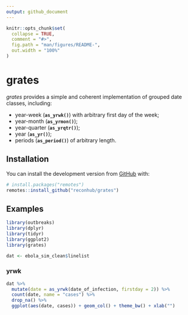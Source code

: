 ```yaml
---
output: github_document
---
```


<!-- README.md is generated from README.Rmd. Please edit that file -->

```r
knitr::opts_chunk$set(
  collapse = TRUE,
  comment = "#>",
  fig.path = "man/figures/README-",
  out.width = "100%"
)
```

# grates

<!-- badges: start -->
<!-- badges: end -->

*grates* provides a simple and coherent implementation of grouped date classes,
including:

* year-week (**`as_yrwk()`**) with arbitrary first day of the week;
* year-month (**`as_yrmon()`**);
* year-quarter (**`as_yrqtr()`**);
* year (**`as_yr()`**);
* periods (**`as_period()`**) of arbitrary length.


## Installation

You can install the development version from [GitHub](https://github.com/) with:

``` r
# install.packages("remotes")
remotes::install_github("reconhub/grates")
```


## Examples
```r
library(outbreaks)
library(dplyr)
library(tidyr)
library(ggplot2)
library(grates) 

dat <- ebola_sim_clean$linelist
```


### yrwk
```r
dat %>%
  mutate(date = as_yrwk(date_of_infection, firstday = 2)) %>% 
  count(date, name = "cases") %>% 
  drop_na() %>% 
  ggplot(aes(date, cases)) + geom_col() + theme_bw() + xlab("")
```


